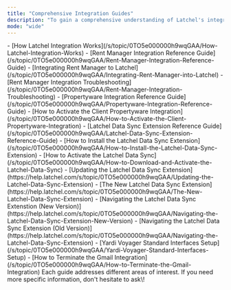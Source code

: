 ```yaml
---
title: "Comprehensive Integration Guides"
description: "To gain a comprehensive understanding of Latchel's integrations, feel free to explore the different help guides provided below based on your property management software: "
mode: "wide"
---
```


<AccordionGroup>
  <Accordion title="Basic Concept of Latchel Integration" defaultOpen="false">
    - [How Latchel Integration Works](/s/topic/0TO5e000000h9wqGAA/How-Latchel-Integration-Works)
  </Accordion>
  <Accordion title="Rent Manager" defaultOpen="false">
    - [Rent Manager Integration Reference Guide](/s/topic/0TO5e000000h9wqGAA/Rent-Manager-Integration-Reference-Guide)
    - [Integrating Rent Manager to Latchel](/s/topic/0TO5e000000h9wqGAA/Integrating-Rent-Manager-into-Latchel)
    - [Rent Manager Integration Troubleshooting](/s/topic/0TO5e000000h9wqGAA/Rent-Manager-Integration-Troubleshooting)
  </Accordion>
  <Accordion title="Propertyware" defaultOpen="false">
    - [Propertyware Integration Reference Guide](/s/topic/0TO5e000000h9wqGAA/Propertyware-Integration-Reference-Guide)
    - [How to Activate the Client Propertyware Integration](/s/topic/0TO5e000000h9wqGAA/How-to-Activate-the-Client-Propertyware-Integration)
  </Accordion>
  <Accordion title="Latchel Data Sync or Chrome Plug-In" defaultOpen="false">
    - [Latchel Data Sync Extension Reference Guide](/s/topic/0TO5e000000h9wqGAA/Latchel-Data-Sync-Extension-Reference-Guide)
    - [How to Install the Latchel Data Sync Extension](/s/topic/0TO5e000000h9wqGAA/How-to-Install-the-Latchel-Data-Sync-Extension)
    - [How to Activate the Latchel Data Sync](/s/topic/0TO5e000000h9wqGAA/How-to-Download-and-Activate-the-Latchel-Data-Sync)
    - [Updating the Latchel Data Sync Extension](https://help.latchel.com/s/topic/0TO5e000000h9wqGAA/Updating-the-Latchel-Data-Sync-Extension)
    - [The New Latchel Data Sync Extension](https://help.latchel.com/s/topic/0TO5e000000h9wqGAA/The-New-Latchel-Data-Sync-Extension)
    - [Navigating the Latchel Data Sync Extenstion (New Version)](https://help.latchel.com/s/topic/0TO5e000000h9wqGAA/Navigating-the-Latchel-Data-Sync-Extension-New-Version)
    - [Navigating the Latchel Data Sync Extension (Old Version)](https://help.latchel.com/s/topic/0TO5e000000h9wqGAA/Navigating-the-Latchel-Data-Sync-Extension)
  </Accordion>
  <Accordion title="Yardi Voyager" defaultOpen="false">
    - [Yardi Voyager Standard Interfaces Setup](/s/topic/0TO5e000000h9wqGAA/Yardi-Voyager-Standard-Interfaces-Setup)
  </Accordion>
  <Accordion title="Other Integration" defaultOpen="false">
    - [How to Terminate the Gmail Integration](/s/topic/0TO5e000000h9wqGAA/How-to-Terminate-the-Gmail-Integration)
  </Accordion>
</AccordionGroup>

<Tip>
  Each guide addresses different areas of interest. If you need more specific information, don't hesitate to ask\!
</Tip>